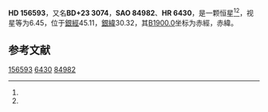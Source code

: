 {{Starbox begin
| name = HD 156593
}}
{{Starbox observe
| epoch = [[J2000.0|J2000.0]]
| constell = {{星座名待查}}<ref name=SIMBAD>{{cite web
 | url=http://simbad.u-strasbg.fr/simbad/sim-id?Ident=HR+6430
 | title=Pulsating variable Star
 | publisher=Centre de Données astronomiques de Strasbourg
 | work=SIMBAD
 | accessdate=2012-07-13
 | archive-date=2016-03-19
 | archive-url=https://web.archive.org/web/20160319004419/http://simbad.u-strasbg.fr/simbad/sim-id?Ident=HR+6430
 | dead-url=no
 }}</ref><ref name=DATA>{{cite web
 | url=http://vizier.u-strasbg.fr/viz-bin/VizieR-5?-out.add=.&-source=5050&-corr=PK=HR&-out.max=9999&HR=6430
 | title=VizieR Detailed Page
 | accessdate=2012-07-13
 | archive-date=2019-02-16
 | archive-url=https://web.archive.org/web/20190216090446/http://vizier.u-strasbg.fr/viz-bin/VizieR-5?-out.add=.&-source=5050&-corr=PK=HR&-out.max=9999&HR=6430
 | dead-url=no
 }}</ref>
| 星官 = 
| ra = {{RA|17|17|35.9}}<ref name=SIMBAD /><ref name=DATA />
| dec = {{DEC|+23|5|27}}<ref name=SIMBAD /><ref name=DATA />
| appmag_v = 6.45<ref name=SIMBAD /><ref name=DATA />
}}
{{Starbox character
| class = K2<ref name=SIMBAD /><ref name=DATA />
| b-v = <ref name=SIMBAD /><ref name=DATA />
| u-b = <ref name=SIMBAD /><ref name=DATA />
| r-i = <ref name=SIMBAD /><ref name=DATA />
| variable = 
}}
{{Starbox astrometry
| radial_v = 
| prop_mo_ra = -15
| parallax = 
| p_error = 
}}
{{Starbox catalog
| names =BD+23 3074，[[SAO星表|SAO]] 84982，[[HD星表|HD]] 156593，[[HR星表|HR]] 6430}}
{{Starbox reference |Simbad=HR+6430}}
{{Starbox end}}

'''HD 156593'''，又名'''BD+23 3074'''，'''SAO 84982'''、'''HR 6430'''，是一颗恒星<ref name=SIMBAD /><ref name=DATA />，视星等为6.45，位于[[銀道座標系|銀經]]45.11，[[銀道座標系|銀緯]]30.32，其[[B1900.0|B1900.0]]坐标为赤經{{RA|17|13|24.5}}，赤緯{{DEC|+23|30.32|53}}。

== 参考文献 ==
{{reflist}}

{{star-stub}}

[[Category:HD和HDE天體|156593]]
[[Category:HR天體|6430]]
[[Category:SAO天體|84982]]